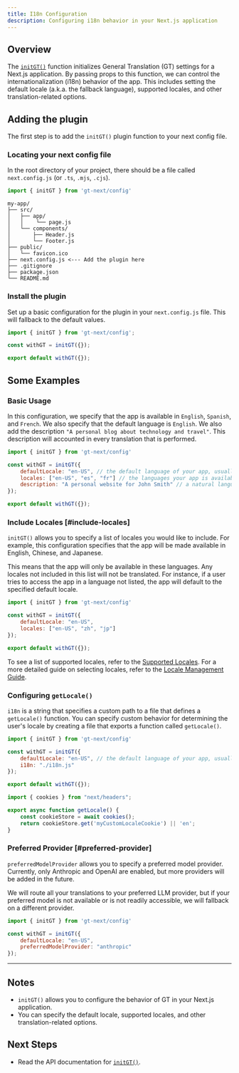```yaml
---
title: I18n Configuration
description: Configuring i18n behavior in your Next.js application
---
```


## Overview

The [`initGT()`](/docs/next2/api/config/initGT) function initializes General Translation (GT) settings for a Next.js application.
By passing props to this function, we can control the internationalization (i18n) behavior of the app.
This includes setting the default locale (a.k.a. the fallback language), supported locales, and other translation-related options.


## Adding the plugin

The first step is to add the `initGT()` plugin function to your next config file.

### Locating your next config file

In the root directory of your project, there should be a file called `next.config.js` (or `.ts`, `.mjs`, `.cjs`).

```javascript copy
import { initGT } from 'gt-next/config'
```


```
my-app/
├── src/
│   ├── app/
│   │    └── page.js
│   └── components/
│       ├── Header.js
│       └── Footer.js
├── public/
│   └── favicon.ico
├── next.config.js <--- Add the plugin here 
├── .gitignore
├── package.json
└── README.md
```

### Install the plugin

Set up a basic configuration for the plugin in your `next.config.js` file.
This will fallback to the default values.

```js title="next.config.mjs" copy
import { initGT } from 'gt-next/config';

const withGT = initGT({});

export default withGT({});
```

## Some Examples

### Basic Usage

In this configuration, we specify that the app is available in `English`, `Spanish`, and `French`.
We also specify that the default language is `English`.
We also add the description `"A personal blog about technology and travel"`.
This description will accounted in every translation that is performed.

```js title="next.config.mjs" copy
import { initGT } from 'gt-next/config'

const withGT = initGT({
    defaultLocale: "en-US", // the default language of your app, usually "en" or "en-US"
    locales: ["en-US", "es", "fr"] // the languages your app is available in
    description: "A personal website for John Smith" // a natural language description of your site used to aid in translation
});

export default withGT({});
```

### Include Locales [#include-locales]

`initGT()` allows you to specify a list of locales you would like to include.
For example, this configuration specifies that the app will be made available in English, Chinese, and Japanese.

This means that the app will only be available in these languages.
Any locales not included in this list will not be translated.
For instance, if a user tries to access the app in a language not listed, the app will default to the specified default locale.

```js title="next.config.mjs"
import { initGT } from 'gt-next/config'

const withGT = initGT({
    defaultLocale: "en-US",
    locales: ["en-US", "zh", "jp"]
});

export default withGT({});
```

To see a list of supported locales, refer to the [Supported Locales](/docs/reference/supported-locales).
For a more detailed guide on selecting locales, refer to the [Locale Management Guide](/docs/next2/guides/locale-management).

### Configuring `getLocale()`

`i18n` is a string that specifies a custom path to a file that defines a `getLocale()` function.
You can specify custom behavior for determining the user's locale by creating a file that exports a function called `getLocale()`.

```js title="myapp/next.config.mjs" copy
import { initGT } from 'gt-next/config'

const withGT = initGT({
    defaultLocale: "en-US", // the default language of your app, usually "en" or "en-US"
    i18n: "./i18n.js"
});

export default withGT({});
```


```js title="myapp/i18n.js" copy
import { cookies } from "next/headers";

export async function getLocale() {
    const cookieStore = await cookies();
    return cookieStore.get('myCustomLocaleCookie') || 'en';
}
```

### Preferred Provider [#preferred-provider]

`preferredModelProvider` allows you to specify a preferred model provider.
Currently, only Anthropic and OpenAI are enabled, but more providers will be added in the future.

We will route all your translations to your preferred LLM provider, but if your preferred model is not available or is not readily accessible, we will fallback on a different provider.

```js title="next.config.mjs" copy
import { initGT } from 'gt-next/config'

const withGT = initGT({
    defaultLocale: "en-US",
    preferredModelProvider: "anthropic"
});
```

---

## Notes
 * `initGT()` allows you to configure the behavior of GT in your Next.js application.
 * You can specify the default locale, supported locales, and other translation-related options.


## Next Steps
 * Read the API documentation for [`initGT()`](/docs/next2/api/config/initGT).